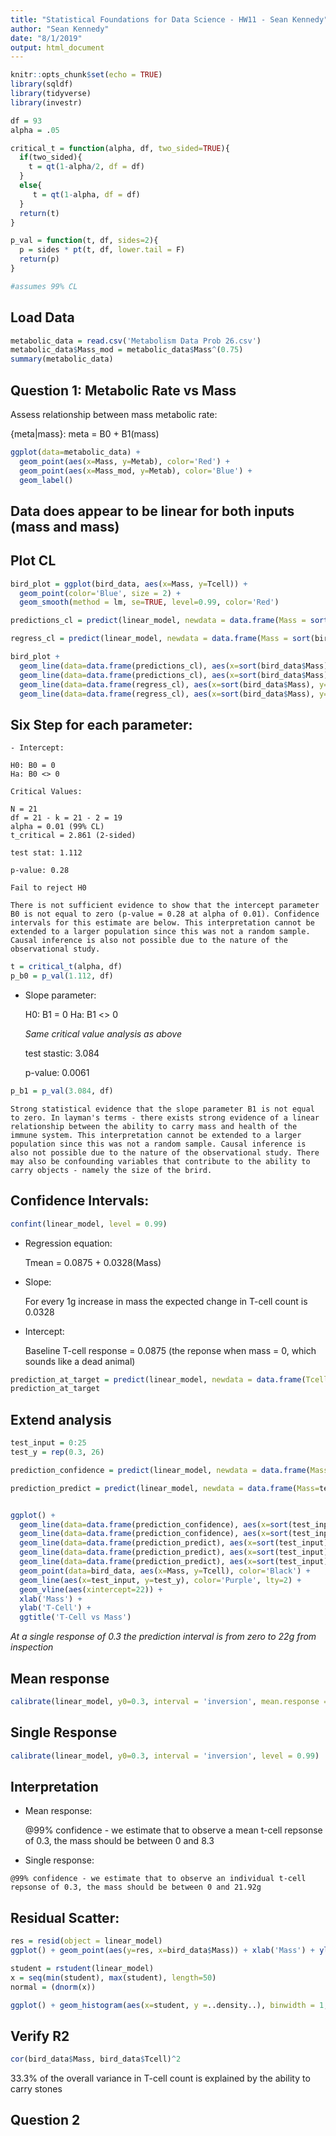 ```yaml
---
title: "Statistical Foundations for Data Science - HW11 - Sean Kennedy"
author: "Sean Kennedy"
date: "8/1/2019"
output: html_document
---
```


```r
knitr::opts_chunk$set(echo = TRUE)
library(sqldf)
library(tidyverse)
library(investr)
```

```r

df = 93
alpha = .05

critical_t = function(alpha, df, two_sided=TRUE){
  if(two_sided){
    t = qt(1-alpha/2, df = df)
  }
  else{
     t = qt(1-alpha, df = df)
  }
  return(t)  
}

p_val = function(t, df, sides=2){
  p = sides * pt(t, df, lower.tail = F)
  return(p)
}

#assumes 99% CL

```

## Load Data

```r
metabolic_data = read.csv('Metabolism Data Prob 26.csv')
metabolic_data$Mass_mod = metabolic_data$Mass^(0.75) 
summary(metabolic_data)
```


## Question 1: Metabolic Rate vs Mass

  Assess relationship between mass metabolic rate:
  
  {meta|mass}: meta = B0 + B1(mass)

```r
ggplot(data=metabolic_data) + 
  geom_point(aes(x=Mass, y=Metab), color='Red') +
  geom_point(aes(x=Mass_mod, y=Metab), color='Blue') + 
  geom_label()
```

## Data does appear to be linear for both inputs (mass and mass)


## Plot CL

```r
bird_plot = ggplot(bird_data, aes(x=Mass, y=Tcell)) + 
  geom_point(color='Blue', size = 2) + 
  geom_smooth(method = lm, se=TRUE, level=0.99, color='Red')

predictions_cl = predict(linear_model, newdata = data.frame(Mass = sort(bird_data$Mass)), interval = c('predict'), type=c('response'), level=0.99)

regress_cl = predict(linear_model, newdata = data.frame(Mass = sort(bird_data$Mass)), interval = c('confidence'), type=c('response'), level=0.99)

bird_plot + 
  geom_line(data=data.frame(predictions_cl), aes(x=sort(bird_data$Mass), y=upr), color='Green') +
  geom_line(data=data.frame(predictions_cl), aes(x=sort(bird_data$Mass), y=lwr), color='Green') +
  geom_line(data=data.frame(regress_cl), aes(x=sort(bird_data$Mass), y=upr), color='Blue') +
  geom_line(data=data.frame(regress_cl), aes(x=sort(bird_data$Mass), y=lwr), color='Blue')
```

## Six Step for each parameter:
  
    - Intercept:
    
    H0: B0 = 0
    Ha: B0 <> 0
    
    Critical Values:
    
    N = 21
    df = 21 - k = 21 - 2 = 19
    alpha = 0.01 (99% CL)
    t_critical = 2.861 (2-sided)
  
    test stat: 1.112
    
    p-value: 0.28
    
    Fail to reject H0
    
    There is not sufficient evidence to show that the intercept parameter B0 is not equal to zero (p-value = 0.28 at alpha of 0.01). Confidence intervals for this estimate are below. This interpretation cannot be extended to a larger population since this was not a random sample. Causal inference is also not possible due to the nature of the observational study.
    
```r

t = critical_t(alpha, df)
p_b0 = p_val(1.112, df)
```

  - Slope parameter:
  
    H0: B1 = 0
    Ha: B1 <> 0
    
    *Same critical value analysis as above*
    
    test stastic: 3.084
    
    p-value: 0.0061
    
```r
p_b1 = p_val(3.084, df)
```

    Strong statistical evidence that the slope parameter B1 is not equal to zero. In layman's terms - there exists strong evidence of a linear relationship between the ability to carry mass and health of the immune system. This interpretation cannot be extended to a larger population since this was not a random sample. Causal inference is also not possible due to the nature of the observational study. There may also be confounding variables that contribute to the ability to carry objects - namely the size of the brird. 
  


## Confidence Intervals:

```r
confint(linear_model, level = 0.99)

```

- Regression equation:

  Tmean = 0.0875 + 0.0328(Mass)

- Slope:

  For every 1g increase in mass the expected change in T-cell count is 0.0328
  
- Intercept:

  Baseline T-cell response = 0.0875 (the reponse when mass = 0, which sounds like a dead animal)
  

```r

prediction_at_target = predict(linear_model, newdata = data.frame(Tcell = NA, Mass=4.5), interval = "confidence", level=0.99)
prediction_at_target

```

## Extend analysis


```r
test_input = 0:25
test_y = rep(0.3, 26)

prediction_confidence = predict(linear_model, newdata = data.frame(Mass=test_input), interval = c("confidence"), type = c("response"), level =0.99) 

prediction_predict = predict(linear_model, newdata = data.frame(Mass=test_input), interval = c("predict"), type = c("response"), level =0.99) 


ggplot() + 
  geom_line(data=data.frame(prediction_confidence), aes(x=sort(test_input), y=upr), color='Green', lty=3) +
  geom_line(data=data.frame(prediction_confidence), aes(x=sort(test_input), y=lwr), color='Green', lty=3) +
  geom_line(data=data.frame(prediction_predict), aes(x=sort(test_input), y=upr), color='Blue', lty=3) +
  geom_line(data=data.frame(prediction_predict), aes(x=sort(test_input), y=lwr), color='Blue', lty=3) + 
  geom_line(data=data.frame(prediction_predict), aes(x=sort(test_input), y=fit), color='Red') + 
  geom_point(data=bird_data, aes(x=Mass, y=Tcell), color='Black') + 
  geom_line(aes(x=test_input, y=test_y), color='Purple', lty=2) + 
  geom_vline(aes(xintercept=22)) +
  xlab('Mass') + 
  ylab('T-Cell') +
  ggtitle('T-Cell vs Mass')

```

 *At a single response of 0.3 the prediction interval is from zero to 22g from inspection*

## Mean response
```r
calibrate(linear_model, y0=0.3, interval = 'inversion', mean.response = T, level = 0.99)

```

## Single Response
```r
calibrate(linear_model, y0=0.3, interval = 'inversion', level = 0.99)

```

## Interpretation

  - Mean response:
    
    @99% confidence - we estimate that to observe a mean t-cell repsonse of 0.3, the mass should be between 0 and 8.3
    
    
   - Single response:
    
    @99% confidence - we estimate that to observe an individual t-cell repsonse of 0.3, the mass should be between 0 and 21.92g
    

## Residual Scatter:

```r
res = resid(object = linear_model)
ggplot() + geom_point(aes(y=res, x=bird_data$Mass)) + xlab('Mass') + ylab('T-Cell Residual') + ggtitle('Residual Plot')

student = rstudent(linear_model)
x = seq(min(student), max(student), length=50)
normal = (dnorm(x))

ggplot() + geom_histogram(aes(x=student, y =..density..), binwidth = 1, frequency=FALSE, fill='LightGreen') + geom_line(aes(x=x, y=normal), color='Red') + ggtitle('Studentized Residuals')

```

## Verify R2
  
```r
cor(bird_data$Mass, bird_data$Tcell)^2
```

33.3% of the overall variance in T-cell count is explained by the ability to carry stones
    
## Question 2

  
